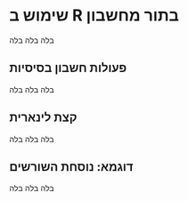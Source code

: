 # שימוש ב R בתור מחשבון

בלה בלה בלה

## פעולות חשבון בסיסיות

בלה בלה בלה

## קצת לינארית

בלה בלה בלה

## דוגמא: נוסחת השורשים

בלה בלה בלה

